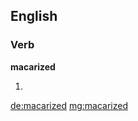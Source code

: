 ==English==

===Verb===
'''macarized'''

# {{past of|[[macarize]]}}

[[de:macarized]]
[[mg:macarized]]